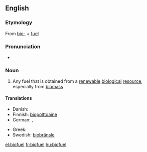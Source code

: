 {{rfc|Definition}}
==English==
{{wikipedia}}

===Etymology===
From [[bio-]] + [[fuel]]

===Pronunciation===
* {{a|UK}} {{IPA|/ˈbaɪ.əʊˌfjʊ(.ə)l/}} {{SAMPA|/baI.@U%fjU(.@)l/}}

===Noun===
{{en-noun}}

# Any fuel that is obtained from a [[renewable]] [[biological]] [[resource]], especially from [[biomass]]

====Translations====
{{trans-top|biofuel}}
* Danish: {{t+|da|biobrændsel}}
* Finnish: [[biopolttoaine]]
* German: {{t-|de|Biosprit|m}}, {{t-|de|Biokraftstoff|m}}
{{trans-mid}}
* Greek: {{t|el|βιοκαύσιμο|n|tr=viokáfsimo|sc=Grek}}
* Swedish: [[biobränsle]]
{{trans-bottom}}

[[el:biofuel]]
[[fr:biofuel]]
[[hu:biofuel]]